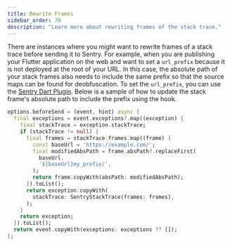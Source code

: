 ```yaml
---
title: Rewrite Frames
sidebar_order: 70
description: "Learn more about rewriting frames of the stack trace."
---
```


There are instances where you might want to rewrite frames of a stack trace before sending it to Sentry. For example, when you are publishing your Flutter application on the web and want to set a `url_prefix` because it is not deployed at the root of your URL. In this case, the absolute path of your stack frames also needs to include the same prefix so that the source maps can be found for deobfuscation. To set the `url_prefix`, you can use the [Sentry Dart Plugin](https://github.com/getsentry/sentry-dart-plugin). Below is a sample of how to update the stack frame's absolute path to include the prefix using the <PlatformLink to="/configuration/options/#before-send"><PlatformIdentifier name="before-send" /></PlatformLink> hook.

```dart
options.beforeSend = (event, hint) async {
  final exceptions = event.exceptions?.map((exception) {
    final stackTrace = exception.stackTrace;
    if (stackTrace != null) {
      final frames = stackTrace.frames.map((frame) {
        const baseUrl = 'https://example.com/';
        final modifiedAbsPath = frame.absPath?.replaceFirst(
          baseUrl,
          '${baseUrl}my_prefix/',
        );
        return frame.copyWith(absPath: modifiedAbsPath);
      }).toList();
      return exception.copyWith(
        stackTrace: SentryStackTrace(frames: frames),
      );
    }
    return exception;
  }).toList();
  return event.copyWith(exceptions: exceptions ?? []);
};
```
